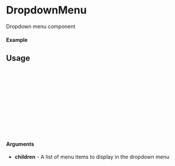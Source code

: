 
<Meta of={DropdownMenu} title="DropdownMenu" />

# DropdownMenu

Dropdown menu component

#### Example

<Canvas of={DropdownMenu.Primary} />

## Usage

```ts
import {DropdownMenu} from "@alextheman/components";

function Example() {
  return (
      <DropdownMenu>
        <MenuItem>Item 1</MenuItem>
        <MenuItem>Item 2</MenuItem>
      </DropdownMenu>
  );
};

export default Example;
```

#### Arguments

- **children** - A list of menu items to display in the dropdown menu